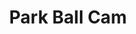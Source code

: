 ---
title: "Park Ball Cam"
meta_title: "Park Ball Cam craft"
description: "Craft de Park Ball Cam"
rank: "s"
draft: false
name: "Park Ball Cam"
recipe_img: "https://wiki.pokexgames.com/images/0/0e/Park_Ball_Cam.png"
level: 100
craft_time: 21600
result: 1
value_npc: 1
ingredients:
  - name: "Purpleheart Log"
    quantity: 360
    item_img: "https://wiki.pokexgames.com/images/f/fe/Purpleheart_Log.png"
    value_npc: 1
  - name: "Gear Nose"
    quantity: 2
    item_img: "https://wiki.pokexgames.com/images/6/63/Gear_Nose.png"
    value_npc: 1
  - name: "Mole Hair"
    quantity: 25
    item_img: "https://wiki.pokexgames.com/images/f/f3/Mole_Hair.png"
    value_npc: 1
  - name: "Small Bird Beak"
    quantity: 33
    item_img: "https://wiki.pokexgames.com/images/3/33/Small_Bird_Beak.png"
    value_npc: 1
  - name: "Savage Fin"
    quantity: 18
    item_img: "https://wiki.pokexgames.com/images/9/9e/Savage_Fin.png"
    value_npc: 1
  - name: "Corrupted Champion Belt"
    quantity: 18
    item_img: "https://wiki.pokexgames.com/images/6/6b/Corrupted-Belt-of-Champion.gif"
    value_npc: 1
---